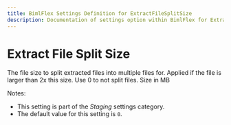 ```yaml
---
title: BimlFlex Settings Definition for ExtractFileSplitSize
description: Documentation of settings option within BimlFlex for ExtractFileSplitSize
---
```

<head>
  <meta name="varigenceProduct" content="BimlFlex"></meta>
  <meta name="varigenceArticleType" content="Reference"></meta>
</head>

# Extract File Split Size

The file size to split extracted files into multiple files for. Applied if the file is larger than 2x this size. Use 0 to not split files. Size in MB

Notes:

* This setting is part of the *Staging* settings category.
* The default value for this setting is `0`.
